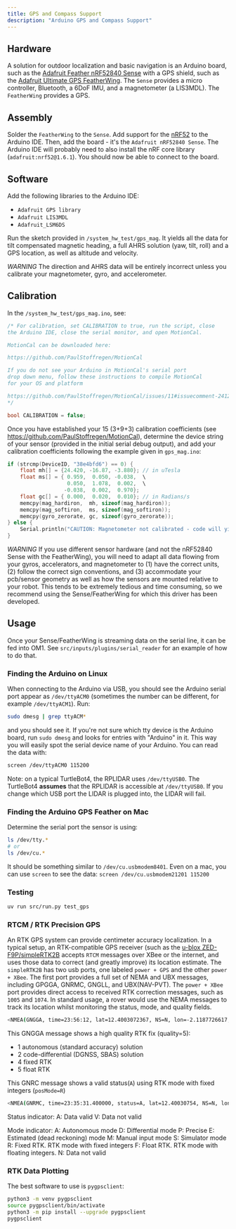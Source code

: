 ```yaml
---
title: GPS and Compass Support
description: "Arduino GPS and Compass Support"
---
```


## Hardware

A solution for outdoor localization and basic navigation is an Arduino board, such as the [Adafruit Feather nRF52840 Sense](https://www.adafruit.com/product/4516) with a GPS shield, such as the [Adafruit Ultimate GPS FeatherWing](https://www.adafruit.com/product/3133). The `Sense` provides a micro controller, Bluetooth, a 6DoF IMU, and a magnetometer (a LIS3MDL). The `FeatherWing` provides a GPS.

## Assembly

Solder the `FeatherWing` to the `Sense`. Add support for the [nRF52](https://learn.adafruit.com/adafruit-circuit-playground-bluefruit/arduino-support-setup) to the Arduino IDE. Then, add the board - it's the `Adafruit nRF52840 Sense`. The Arduino IDE will probably need to also install the nRF core library (`adafruit:nrf52@1.6.1`). You should now be able to connect to the board.  

## Software

Add the following libraries to the Arduino IDE:

* `Adafruit GPS library`
* `Adafruit LIS3MDL`
* `Adafruit_LSM6DS`

Run the sketch provided in `/system_hw_test/gps_mag`. It yields all the data for tilt compensated magnetic heading, a full AHRS solution (yaw, tilt, roll) and a GPS location, as well as altitude and velocity. 

*WARNING* The direction and AHRS data will be entirely incorrect unless you calibrate your magnetometer, gyro, and accelerometer.

## Calibration

In the `/system_hw_test/gps_mag.ino`, see:

```c
/* For calibration, set CALIBRATION to true, run the script, close
the Arduino IDE, close the serial monitor, and open MotionCal.

MotionCal can be downloaded here:

https://github.com/PaulStoffregen/MotionCal

If you do not see your Arduino in MotionCal's serial port 
drop down menu, follow these instructions to compile MotionCal 
for your OS and platform

https://github.com/PaulStoffregen/MotionCal/issues/11#issuecomment-2412937251
*/

bool CALIBRATION = false;
```

Once you have established your 15 (3+9+3) calibration coefficients (see https://github.com/PaulStoffregen/MotionCal), determine the device string of your sensor (provided in the initial serial debug output), and add your calibration coefficients following the example given in `gps_mag.ino`:

```c
if (strcmp(DeviceID, "38e4bfd6") == 0) {
	float mh[] = {24.420, -16.87, -3.880}; // in uTesla
	float ms[] = { 0.959,  0.050, -0.038,  \
	               0.050,  1.078,  0.002,  \
	              -0.038,  0.002,  0.970}; 
	float gc[] = { 0.000,  0.020,  0.010}; // in Radians/s
	memcpy(mag_hardiron,  mh, sizeof(mag_hardiron));
	memcpy(mag_softiron,  ms, sizeof(mag_softiron));
	memcpy(gyro_zerorate, gc, sizeof(gyro_zerorate));
} else {
	Serial.println("CAUTION: Magnetometer not calibrated - code will yield garbage - please calibrate your Magnetometer and IMU");
}
```

*WARNING* If you use different sensor hardware (and not the nRF52840 Sense with the FeatherWing), you will need to adapt all data flowing from your gyros, accelerators, and magnetometer to (1) have the correct units, (2) follow the correct sign conventions, and (3) accommodate your pcb/sensor geometry as well as how the sensors are mounted relative to your robot. This tends to be extremely tedious and time consuming, so we recommend using the Sense/FeatherWing for which this driver has been developed.

## Usage

Once your Sense/FeatherWing is streaming data on the serial line, it can be fed into OM1. See `src/inputs/plugins/serial_reader` for an example of how to do that. 

### Finding the Arduino on Linux

When connecting to the Arduino via USB, you should see the Arduino serial port appear as `/dev/ttyACM0` (sometimes the number can be different, for example `/dev/ttyACM1`). Run:

```bash
sudo dmesg | grep ttyACM*
```
and you should see it. If you're not sure which tty device is the Arduino board, run `sudo dmesg` and looks for entries with "Arduino" in it. This way you will easily spot the serial device name of your Arduino. You can read the data with:

```bash
screen /dev/ttyACM0 115200
```

Note: on a typical TurtleBot4, the RPLIDAR uses `/dev/ttyUSB0`. The TurtleBot4 **assumes** that the RPLIDAR is accessible at `/dev/ttyUSB0`. If you change which USB port the LIDAR is plugged into, the LIDAR will fail.    

### Finding the Arduino GPS Feather on Mac

Determine the serial port the sensor is using:

```bash
ls /dev/tty.*  
# or
ls /dev/cu.*  
```
It should be something similar to `/dev/cu.usbmodem8401`. Even on a mac, you can use `screen` to see the data: `screen /dev/cu.usbmodem21201 115200`

### Testing

```bash
uv run src/run.py test_gps
```

### RTCM / RTK Precision GPS

An RTK GPS system can provide centimeter accuracy localization. In a typical setup, an RTK-compatible GPS receiver (such as the [u-blox ZED-F9P/simpleRTK2B](https://www.ardusimple.com/product/simplertk2b/) accepts `RTCM` messages over XBee or the internet, and uses those data to correct (and greatly improve) its location estimate. The `simpleRTK2B` has two usb ports, one labeled `power + GPS` and the other `power + XBee`. The first port provides a full set of NEMA and UBX messages, including GPGGA, GNRMC, GNGLL, and UBX(NAV-PVT). The `power + XBee` port provides direct access to received RTK correction messages, such as `1005` and `1074`. In standard usage, a rover would use the NEMA messages to track its location whilst monitoring the status, mode, and quality fields. 

```bash
<NMEA(GNGGA, time=23:56:12, lat=12.4003072367, NS=N, lon=-2.1187726617, EW=W, quality=5, numSV=12, HDOP=0.74, alt=26.189, altUnit=M, sep=-30.024, sepUnit=M, diffAge=3.0, diffStation=0)>
```
This GNGGA message shows a high quality RTK fix (quality=5):

* 1 autonomous (standard accuracy) solution
* 2 code-differential (DGNSS, SBAS) solution
* 4 fixed RTK
* 5 float RTK

This GNRC message shows a valid status(`A`) using RTK mode with fixed integers (`posMode=R`)

```bash
<NMEA(GNRMC, time=23:35:31.400000, status=A, lat=12.40030754, NS=N, lon=-2.1187695133, EW=W, spd=0.036, cog=, date=2025-06-01, mv=, mvEW=, posMode=R)>
```

Status indicator:
A: Data valid
V: Data not valid

Mode indicator:
A: Autonomous mode
D: Differential mode
P: Precise
E: Estimated (dead reckoning) mode
M: Manual input mode
S: Simulator mode
R: Fixed RTK. RTK mode with fixed integers
F: Float RTK. RTK mode with floating integers.
N: Data not valid

### RTK Data Plotting

The best software to use is `pygpsclient`:

```bash
python3 -m venv pygpsclient
source pygpsclient/bin/activate
python3 -m pip install --upgrade pygpsclient
pygpsclient
```
